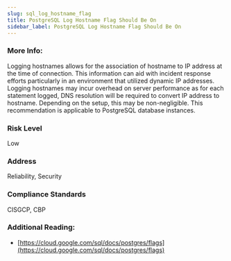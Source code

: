 ```yaml
---
slug: sql_log_hostname_flag
title: PostgreSQL Log Hostname Flag Should Be On
sidebar_label: PostgreSQL Log Hostname Flag Should Be On
---
```


### More Info:

Logging hostnames allows for the association of hostname to IP address at the time of connection. This information can aid with incident response efforts particularly in an environment that utilized dynamic IP addresses. Logging hostnames may incur overhead on server performance as for each statement logged, DNS resolution will be required to convert IP address to hostname. Depending on the setup, this may be non-negligible. This recommendation is applicable to PostgreSQL database instances.

### Risk Level

Low

### Address

Reliability, Security

### Compliance Standards

CISGCP, CBP

### Additional Reading:

- [https://cloud.google.com/sql/docs/postgres/flags](https://cloud.google.com/sql/docs/postgres/flags) 

